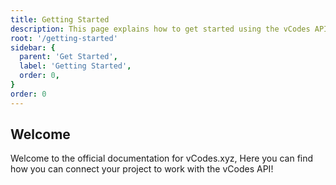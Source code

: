 ---
title: Getting Started
description: This page explains how to get started using the vCodes API
root: '/getting-started'
sidebar: {
  parent: 'Get Started',
  label: 'Getting Started',
  order: 0,
}
order: 0
---
## Welcome
Welcome to the official documentation for vCodes.xyz, Here you can find how you can connect your project to work with the vCodes API!
